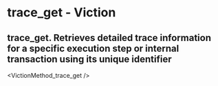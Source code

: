 # trace_get - Viction

## trace_get. Retrieves detailed trace information for a specific execution step or internal transaction using its unique identifier


<VictionMethod_trace_get />
